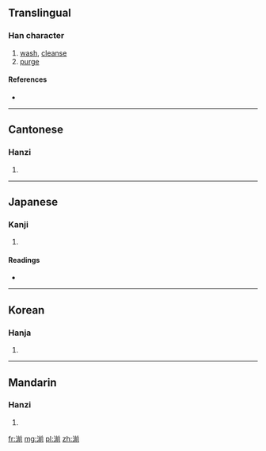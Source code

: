 ==Translingual==

===Han character===
{{Han char|rn=85|rad=水|as=09|sn=12|four=3812<sub>1</sub>|canj=水廿月弓 (ETBN)}}

# [[wash]], [[cleanse]]
# [[purge]]

====References====
* {{Han ref|kx=0637.010|dkj=17833|dj=1044.030|hdz=31686.040|uh=6E54|ud=28244|bh=B4E6|bd=46310}}

----

==Cantonese==

===Hanzi===
{{yue-hanzi|jyut=|y=jin1}}

# {{defn|Cantonese|sort=水09}}

----

==Japanese==

===Kanji===
{{ja-kanji|grade=|rs=水09}}

# {{defn|Japanese|sort=水09}}

====Readings====
* {{ja-readings|on=[[せん]] (sen), [[さん]] (san)|kun=[[あらう]] (arau)}}

----

==Korean==

===Hanja===
{{ko-hanja|hangeul=전|eumhun=|rv=jeon|mr=chŏn|y=cen}}

# {{defn|Korean|sort=水09}}

----

==Mandarin==

===Hanzi===
{{cmn-hanzi|pin=[[jiān]] ([[jian1]]), [[jiàn]] ([[jian4]]), [[zàn]] ([[zan4]]), [[zhǎn]] ([[zhan3]])|wg=chien<sup>1</sup>, chien<sup>4</sup>, tsan<sup>4</sup>, chan<sup>3</sup>}}

# {{defn|Mandarin|sort=水09}}

[[fr:湔]]
[[mg:湔]]
[[pl:湔]]
[[zh:湔]]